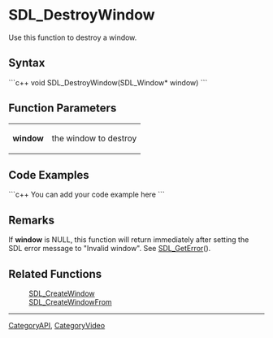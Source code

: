 <!-- pragma section-numbers off -->
<!-- pragma disable-camelcase -->

= SDL_DestroyWindow =
Use this function to destroy a window.


== Syntax ==
```c++
void SDL_DestroyWindow(SDL_Window* window)
```

== Function Parameters ==
{|
|'''window'''
|the window to destroy
|}

== Code Examples ==
```c++
You can add your code example here
```

== Remarks ==
If '''window''' is NULL, this function will return immediately after setting the SDL error message to "Invalid window". See [[SDL_GetError]]().

== Related Functions ==
:[[SDL_CreateWindow]]
:[[SDL_CreateWindowFrom]]

----
[[CategoryAPI]], [[CategoryVideo]]
